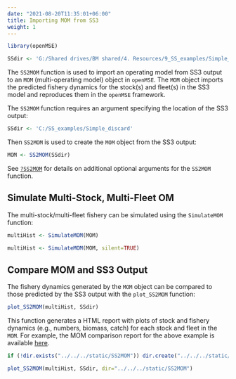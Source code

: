 ```yaml
---
date: "2021-08-20T11:35:01+06:00"
title: Importing MOM from SS3
weight: 1
---
```



```r
library(openMSE)

SSdir <- 'G:/Shared drives/BM shared/4. Resources/9_SS_examples/Simple_discard'
```

The `SS2MOM` function is used to import an operating model from SS3 output to an `MOM` (multi-operating model) object in `openMSE`. The `MOM` object imports the predicted fishery dynamics for the stock(s) and fleet(s) in the SS3 model and reproduces them in the `openMSE` framework. 

The `SS2MOM` function requires an argument specifying the location of the SS3 output:

```r
SSdir <- 'C:/SS_examples/Simple_discard'
```

Then `SS2MOM` is used to create the `MOM` object from the SS3 output:
```r
MOM <- SS2MOM(SSdir)
```

See [`?SS2MOM`](https://msetool.openmse.com/reference/SS2MOM.html) for details on additional optional arguments for the `SS2MOM` function.

## Simulate Multi-Stock, Multi-Fleet OM

The multi-stock/multi-fleet fishery can be simulated using the `SimulateMOM` function:
```r
multiHist <- SimulateMOM(MOM)
```


```r
multiHist <- SimulateMOM(MOM, silent=TRUE)
```


## Compare MOM and SS3 Output
The fishery dynamics generated by the `MOM` object can be compared to those predicted by the SS3 output with the `plot_SS2MOM` function:

```r
plot_SS2MOM(multiHist, SSdir)
```

This function generates a HTML report with plots of stock and fishery dynamics (e.g., numbers, biomass, catch) for each stock and fleet in the `MOM`. For example, the MOM comparison report for the above example is available [here](/SS2MOM/SS2MOM.html).

```r
if (!dir.exists("../../../static/SS2MOM")) dir.create("../../../static/SS2MOM")

plot_SS2MOM(multiHist, SSdir, dir="../../../static/SS2MOM")
```
